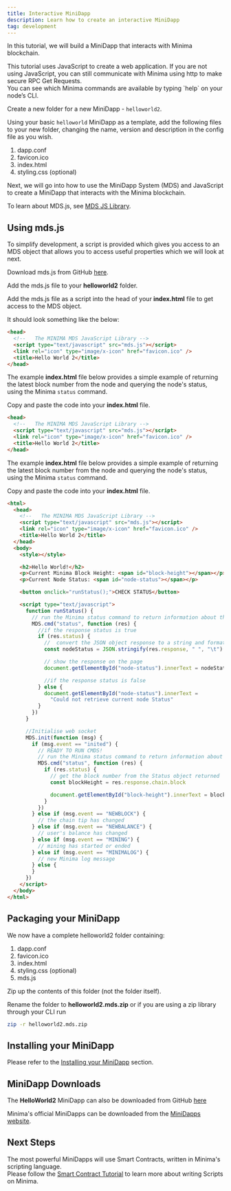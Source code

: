---
title: Interactive MiniDapp
description: Learn how to create an interactive MiniDapp
tag: development
---

In this tutorial, we will build a MiniDapp that interacts with Minima blockchain.

<Callout title="Info" type="info">
  This tutorial uses JavaScript to create a web application. If you are not
  using JavaScript, you can still communicate with Minima using http to make
  secure RPC Get Requests. <br />
  You can see which Minima commands are available by typing `help` on your
  node’s CLI.
</Callout>

Create a new folder for a new MiniDapp - `helloworld2`.

Using your basic `helloworld` MiniDapp as a template, add the following files to your new folder, changing the name, version and description in the config file as you wish.

1. dapp.conf
2. favicon.ico
3. index.html
4. styling.css (optional)

Next, we will go into how to use the MiniDapp System (MDS) and JavaScript to create a MiniDapp that interacts with the Minima blockchain.

To learn about MDS.js, see [MDS JS Library](/docs/development/minidapp-mdsjs).

## Using mds.js

To simplify development, a script is provided which gives you access to an MDS object that allows you to access useful properties which we will look at next.

Download mds.js from GitHub [here](https://raw.githubusercontent.com/minima-global/Minima/master/mds/mds.js).

Add the mds.js file to your **helloworld2** folder.

Add the mds.js file as a script into the head of your **index.html** file to get access to the MDS object.

It should look something like the below:

```html title="index.html"
<head>
  <!--   The MINIMA MDS JavaScript Library -->
  <script type="text/javascript" src="mds.js"></script>
  <link rel="icon" type="image/x-icon" href="favicon.ico" />
  <title>Hello World 2</title>
</head>
```

The example **index.html** file below provides a simple example of returning the latest block number from the node and querying the node's status, using the Minima `status` command.

Copy and paste the code into your **index.html** file.

```html title="index.html"
<head>
  <!--   The MINIMA MDS JavaScript Library -->
  <script type="text/javascript" src="mds.js"></script>
  <link rel="icon" type="image/x-icon" href="favicon.ico" />
  <title>Hello World 2</title>
</head>
```

The example **index.html** file below provides a simple example of returning the latest block number from the node and querying the node's status, using the Minima `status` command.

Copy and paste the code into your **index.html** file.

```html title="index.html"
<html>
  <head>
    <!--   The MINIMA MDS JavaScript Library -->
    <script type="text/javascript" src="mds.js"></script>
    <link rel="icon" type="image/x-icon" href="favicon.ico" />
    <title>Hello World 2</title>
  </head>
  <body>
    <style></style>

    <h2>Hello World!</h2>
    <p>Current Minima Block Height: <span id="block-height"></span></p>
    <p>Current Node Status: <span id="node-status"></span></p>

    <button onclick="runStatus();">CHECK STATUS</button>

    <script type="text/javascript">
      function runStatus() {
        // run the Minima status command to return information about the node's current state
        MDS.cmd("status", function (res) {
          //if the response status is true
          if (res.status) {
            // 	convert the JSON object response to a string and format it
            const nodeStatus = JSON.stringify(res.response, " ", "\t")

            // show the response on the page
            document.getElementById("node-status").innerText = nodeStatus

            //if the response status is false
          } else {
            document.getElementById("node-status").innerText =
              "Could not retrieve current node Status"
          }
        })
      }

      //Initialise web socket
      MDS.init(function (msg) {
        if (msg.event == "inited") {
          // READY TO RUN CMDS!
          // run the Minima status command to return information about the node's current state
          MDS.cmd("status", function (res) {
            if (res.status) {
              // get the block number from the Status object returned
              const blockHeight = res.response.chain.block

              document.getElementById("block-height").innerText = blockHeight
            }
          })
        } else if (msg.event == "NEWBLOCK") {
          // the chain tip has changed
        } else if (msg.event == "NEWBALANCE") {
          // user's balance has changed
        } else if (msg.event == "MINING") {
          // mining has started or ended
        } else if (msg.event == "MINIMALOG") {
          // new Minima log message
        } else {
        }
      })
    </script>
  </body>
</html>
```

## Packaging your MiniDapp

We now have a complete helloworld2 folder containing:

1. dapp.conf
2. favicon.ico
3. index.html
4. styling.css (optional)
5. mds.js

Zip up the contents of this folder (not the folder itself).

Rename the folder to **helloworld2.mds.zip** or if you are using a zip library through your CLI run

```bash title="Terminal"
zip -r helloworld2.mds.zip
```

## Installing your MiniDapp

Please refer to the [Installing your MiniDapp](/docs//development/basic-minidapp#installing-your-minidapp) section.

## MiniDapp Downloads

The **HelloWorld2** MiniDapp can also be downloaded from GitHub [here](https://github.com/minima-global/innovation-challenge/tree/main/Resources)

Minima&apos;s official MiniDapps can be downloaded from the [MiniDapps website](https://minidapps.minima.global/).

## Next Steps

The most powerful MiniDapps will use Smart Contracts, written in Minima's scripting language. <br/>
Please follow the [Smart Contract Tutorial](/docs/development/contracts-basics) to learn more about writing Scripts on Minima.
